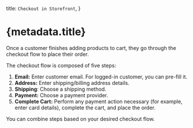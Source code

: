 
  title: `Checkout in Storefront`,
}

# {metadata.title}

Once a customer finishes adding products to cart, they go through the checkout flow to place their order.

The checkout flow is composed of five steps:

1. **Email:** Enter customer email. For logged-in customer, you can pre-fill it.
2. **Address:** Enter shipping/billing address details.
3. **Shipping**: Choose a shipping method.
4. **Payment:** Choose a payment provider.
5. **Complete Cart:** Perform any payment action necessary (for example, enter card details), complete the cart, and place the order.

You can combine steps based on your desired checkout flow.

<ChildDocs type="item" onlyTopLevel={true} />